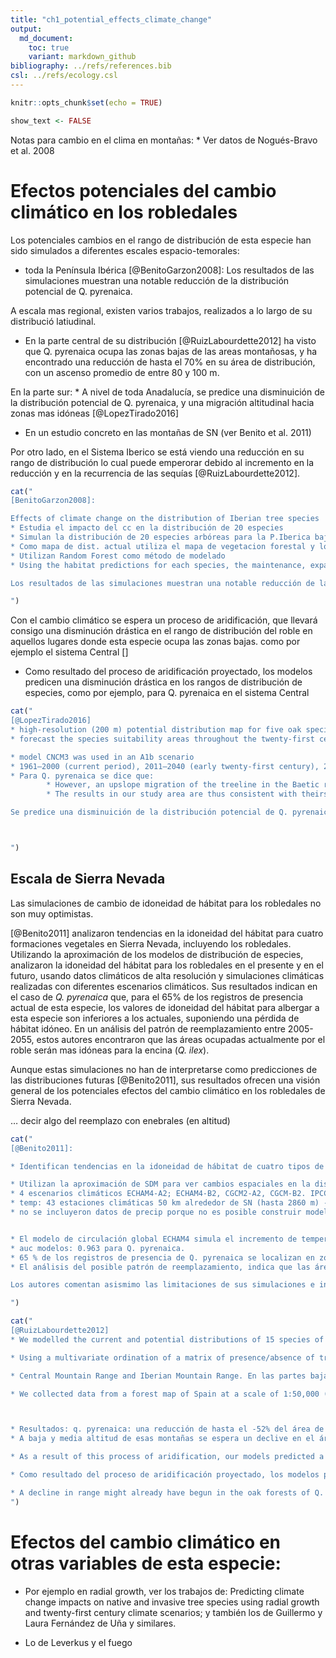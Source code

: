 ```yaml
---
title: "ch1_potential_effects_climate_change"
output:  
  md_document:
    toc: true
    variant: markdown_github
bibliography: ../refs/references.bib
csl: ../refs/ecology.csl
---
```


```r
knitr::opts_chunk$set(echo = TRUE)
```

```r
show_text <- FALSE
```

Notas para cambio en el clima en montañas: 
* Ver datos de Nogués-Bravo et al. 2008 


# Efectos potenciales del cambio climático en los robledales 



Los potenciales cambios en el rango de distribución de esta especie han sido simulados a diferentes escales espacio-temorales: 

* toda la Península Ibérica [@BenitoGarzon2008]: Los resultados de las simulaciones muestran una notable reducción de la distribución potencial de Q. pyrenaica. 

A escala mas regional, existen varios trabajos, realizados a lo largo de su distribució latiudinal. 

* En la parte central de su distribución [@RuizLabourdette2012] ha visto que Q. pyrenaica ocupa las zonas bajas de las areas montañosas, y ha encontrado una reducción de hasta el 70% en su área de distribución, con un ascenso promedio de entre 80 y 100 m. 

En la parte sur: 
* A nivel de toda Anadalucía, se predice una disminuición de la distribución potencial de Q. pyrenaica, y una migración altitudinal hacia zonas mas idóneas [@LopezTirado2016]

* En un estudio concreto en las montañas de SN (ver Benito et al. 2011)





Por otro lado, en el Sistema Iberico se está viendo una reducción en su rango de distribución lo cual puede emperorar debido al incremento en la reducción y en la recurrencia de las sequías [@RuizLabourdette2012]. 




```r
cat(" 
[BenitoGarzon2008]: 

Effects of climate change on the distribution of Iberian tree species 
* Estudia el impacto del cc en la distribución de 20 especies 
* Simulan la distribución de 20 especies arbóreas para la P.Iberica bajo cuatro escenarios diferentes: A1, A2, B1 y B2; para cuatro momentos temporales 2020, 2050 y 2080.  
* Como mapa de dist. actual utiliza el mapa de vegetacion forestal y lo rasteriza a 1 km2. 
* Utilizan Random Forest como método de modelado 
* Using the habitat predictions for each species, the maintenance, expansion or reduction of their ranges with respect to their current potential distributions was quantified for each scenario.

Los resultados de las simulaciones muestran una notable reducción de la distribución potencial de Q. pyrenaica. 

")
```


Con el cambio climático se espera un proceso de aridificación, que llevará consigo una disminución drástica en el rango de distribución del roble en aquellos lugares donde esta especie ocupa las zonas bajas. como por ejemplo el sistema Central []

* Como resultado del proceso de aridificación proyectado, los modelos predicen una disminución drástica en los rangos de distribución de especies, como por ejemplo, para Q. pyrenaica en el sistema Central


```r
cat(" 
[@LopezTirado2016]
* high-resolution (200 m) potential distribution map for five oak species in the south of Spain
* forecast the species suitability areas throughout the twenty-first century in order to evaluate the effects of global change on species bioclimatic range dynamic.

* model CNCM3 was used in an A1b scenario
* 1961–2000 (current period), 2011–2040 (early twenty-first century), 2041–2070 (middle twenty-first century) and 2071–2100. 
* Para Q. pyrenaica se dice que: 
		* However, an upslope migration of the treeline in the Baetic range is possible.
		* The results in our study area are thus consistent with theirs since Pyrenean oak could also grow higher and occupy part of the potential distribution of Scots pine in Sierra Nevada National Park (Lo´pez-Tirado and Hidalgo 2014).

Se predice una disminuición de la distribución potencial de Q. pyrenaica, y una migración altitudinal hacia zonas mas idóneas [@LopezTirado2016]



")
```




## Escala de Sierra Nevada 
Las simulaciones de cambio de idoneidad de hábitat para los robledales no son muy optimistas. 

[@Benito2011] analizaron tendencias en la idoneidad del hábitat para cuatro formaciones vegetales en Sierra Nevada, incluyendo los robledales. Utilizando la aproximación de los modelos de distribución de especies, analizaron la idoneidad del hábitat para los robledales en el presente y en el futuro, usando datos climáticos de alta resolución y simulaciones climáticas realizadas con diferentes escenarios climáticos. Sus resultados indican en el caso de *Q. pyrenaica* que, para el 65% de los registros de presencia actual de esta especie, los valores de idoneidad del hábitat para albergar a esta especie son inferiores a los actuales, suponiendo una pérdida de hábitat idóneo. En un análisis del patrón de reemplazamiento entre 2005-2055, estos autores encontraron que las áreas ocupadas actualmente por el roble serán mas idóneas para la encina (*Q. ilex*). 

Aunque estas simulaciones no han de interpretarse como predicciones de las distribuciones futuras [@Benito2011], sus resultados ofrecen una visión general de los potenciales efectos del cambio climático en los robledales de Sierra Nevada.


... decir algo del reemplazo con enebrales (en altitud)



```r
cat(" 
[@Benito2011]: 

* Identifican tendencias en la idoneidad de hábitat de cuatro tipos de vegetación para Sierra Nevada. Para ello utilizan variables topográficas a una alta resolución espacial, y simulaciones de cambio climático de alta resolución. 

* Utilizan la aproximación de SDM para ver cambios espaciales en la disponibilidad de hábitat óptimo. 
* 4 escenarios climáticos ECHAM4-A2; ECHAM4-B2, CGCM2-A2, CGCM-B2. IPCC SRES scenarios (A2, B2): 2 de las 4 storylines de escenarios industriales para el futuro. AOGCMs: modelos de circulacion atmosférica y oceánica global. ECHAM4 y CGCM2) 
* temp: 43 estaciones climáticas 50 km alrededor de SN (hasta 2860 m) --> mapas de tmean annual utilizando la approximacion de Ninyerola. 
* no se incluyeron datos de precip porque no es posible construir modelos fiables para SN. 


* El modelo de circulación global ECHAM4 simula el incremento de temperatura mas severo (+7 A2; +5.6 B2). Las simulaciones basadas en CGCM2 ofrecen un incremento de +4.4 (A2) y +2.3 (B2). En promedio los 4 escenarios, dan un incremento de +4.8 ºC a final de siglo. 
* auc modelos: 0.963 para Q. pyrenaica. 
* 65 % de los registros de presencia de Q. pyrenaica se localizan en zonas con un diferencial de idoneidad negativo, esto es, están en zonas donde la diferencia entre la idoneidad de habitat en el futuro y en el presente es negativa 
* El análisis del posible patrón de reemplazamiento, indica que las áreas ocupadas actualmente por el roble serán idóneas para la encina (Q. ilex). Asimismo, las áreas actualmente idóneas para los matorrales de alta montaña, serán idóneas para los robledales 

Los autores comentan asismimo las limitaciones de sus simulaciones e indican que no pueden interpretarse como predicciones de distribuciones futuras. Aunque sus conclusiones ofrecen una respuesta general sobre los potenciales efectos del cambio climático en estos tipos de vegetación en SN 

")
```




```r
cat(" 
[@RuizLabourdette2012]
* We modelled the current and potential distributions of 15 species of trees in mountain ranges of the Iberian Peninsula as functions of climate, lithology and the availability of water in the soil using generalized linear models and data mining models. 

* Using a multivariate ordination of a matrix of presence/absence of tree species that was obtained for two scenarios of the IPCC Special Report on Emissions Scenarios (SRES), namely A2 and B2 (Nakicenovic & Swart, 2000), for the periods of 2041–70 and 2071–2100, we mapped the principal trends of variation in the composition of current and likely future forest communities within the study area.

* Central Mountain Range and Iberian Mountain Range. En las partes bajas se localiza el Q. pyrenaica 

* We collected data from a forest map of Spain at a scale of 1:50,000 (Spanish Ministry of the Environment, 2002). We rasterized the map to a 500 x 500 m



* Resultados: q. pyrenaica: una reducción de hasta el -52% del área de distribución actual promedio de los dos escenarios, para 2041-2070; y de -64 % para el periodo 2071-2011. 
* A baja y media altitud de esas montañas se espera un declive en el área de distribución de especies como el Q. pyrenaica. 

* As a result of this process of aridification, our models predicted a sharp decrease in the geographical ranges of species such as Q. pyrenaica

* Como resultado del proceso de aridificación proyectado, los modelos predicen una disminución drástica en los rangos de distribución de especies, como por ejemplo, para Q. pyrenaica en el sistema Central

* A decline in range might already have begun in the oak forests of Q. pyrenaica in the centre of the Iberian Peninsula, and it is likely that these forests will experience a sharp reduction in range as a result of the increased duration and recurrence of droughts that are predicted (Hernández-Santana et al., 2008).
")
```


# Efectos del cambio climático en otras variables de esta especie: 

* Por ejemplo en radial growth, ver los trabajos de: Predicting climate change impacts on native and invasive tree
species using radial growth and twenty-first century climate scenarios; y también los de Guillermo y Laura Fernández de Uña y similares. 

* Lo de Leverkus y el fuego 


